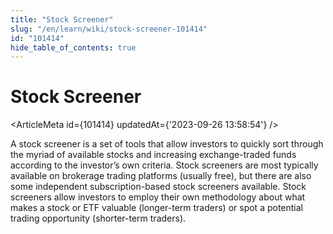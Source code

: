 ```yaml
---
title: "Stock Screener"
slug: "/en/learn/wiki/stock-screener-101414"
id: "101414"
hide_table_of_contents: true
---
```



# Stock Screener

<ArticleMeta id={101414} updatedAt={'2023-09-26 13:58:54'} />
<div className='border-solid border-b border-t-0 my-4 border-[var(--ifm-color-gray-300)]' />

A stock screener is a set of tools that allow investors to quickly sort through the myriad of available stocks and increasing exchange-traded funds according to the investor’s own criteria. Stock screeners are most typically available on brokerage trading platforms (usually free), but there are also some independent subscription-based stock screeners available. Stock screeners allow investors to employ their own methodology about what makes a stock or ETF valuable (longer-term traders) or spot a potential trading opportunity (shorter-term traders).

